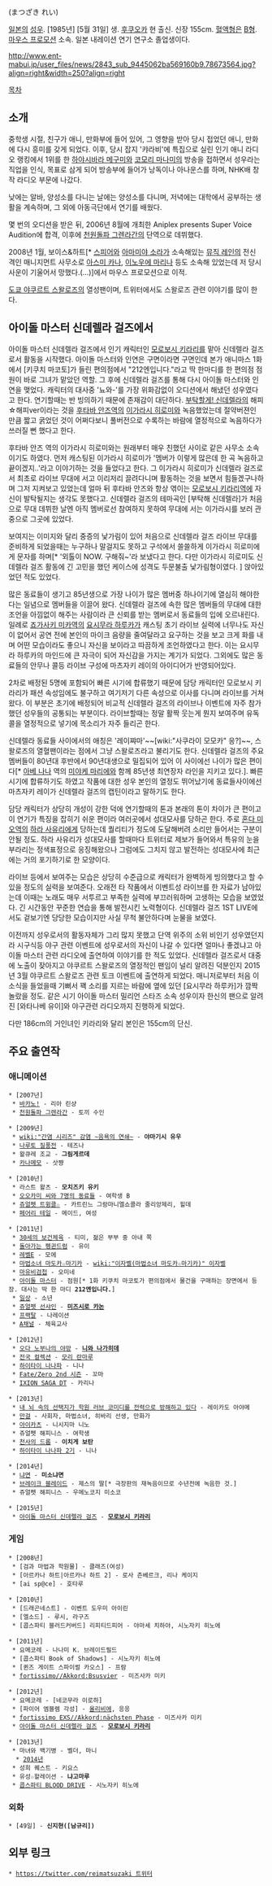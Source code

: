 {{{+1 松嵜麗 }}} (まつざき れい)

[[일본]]의 [[성우]]. [1985년] [5월 31일] 생. [[후쿠오카]] 현 출신. 신장 155cm. [[혈액형]]은 [[B형]]. [[마우스 프로모션]] 소속. 일본 내레이션 연기 연구소 졸업생이다.

http://www.ent-mabui.jp/user_files/news/2843_sub_9445062ba569160b9.78673564.jpg?align=right&width=250?align=right


[[목차]]


== 소개 ==
중학생 시절, 친구가 애니, 만화부에 들어 있어, 그 영향을 받아 당시 접었던 애니, 만화에 다시 흥미를 갖게 되었다.
이후, 당시 잡지 '캬라비'에 특집으로 실린 인기 애니 라디오 랭킹에서 1위를 한 [[하야시바라 메구미]]와 [[코모리 마나미]]의 방송을 접하면서 성우라는 직업을 인식, 목표로 삼게 되어 방송부에 들어가 낭독이나 아나운스를 하며, NHK배 창작 라디오 부문에 나갔다.

낮에는 알바, 양성소를 다니는 날에는 양성소를 다니며, 저녁에는 대학에서 공부하는 생활을 계속하며, 그 외에 아동극단에서 연기를 배웠다.

몇 번의 오디션을 받은 뒤, 2006년 8월에 개최한 Aniplex presents Super Voice Audition에 합격, 이후에 [[천원돌파 그렌라간]]의 단역으로 데뷔했다.

2008년 1월, 보이스&하트[* [[스피어(성우 유닛)|스피어]]와 [[아마미야 소라]]가 소속해있는 [[소니 뮤직#s-2.1.2|뮤직 레인]]의 전신 격인 매니지먼트 사무소로 [[아스미 카나]], [[이노우에 마리나]] 등도 소속해 있었는데 저 당시 사운이 기울어서 망했다.(...)]에서 마우스 프로모션으로 이적.

[[도쿄 야쿠르트 스왈로즈]]의 열성팬이며, 트위터에서도 스왈로즈 관련 이야기를 많이 한다.

== 아이돌 마스터 신데렐라 걸즈에서 ==
아이돌 마스터 신데렐라 걸즈에서 인기 캐릭터인 [[모로보시 키라리]]를 맡아 신데렐라 걸즈로서 활동을 시작했다. 아이돌 마스터와 인연은 구면이라면 구면인데 본가 애니마스 1화에서 [키쿠치 마코토]가 들린 편의점에서 "212엔입니다."라고 딱 한마디를 한 편의점 점원이 바로 그녀가 맡았던 역할. 그 후에 신데렐라 걸즈를 통해 다시 아이돌 마스터와 인연을 맺었다. 캐릭터의 대사중 '뇨와-'를 가장 위화감없이 오디션에서 해냈던 성우였다고 한다. 연기할때는 반 빙의하기 때문에 존재감이 대단하다. [[부탁할게! 신데렐라]]의 해피☆해피ver이라는 것을 [[후타바 안즈]]역의 [[이가라시 히로미]]와 녹음했었는데 절약버젼인 만큼 짧고 굵었던 것이 어쩌다보니 풀버전으로 수록하는 바람에 열정적으로 녹음하다가 쓰러질 뻔 했다고 한다. 

후타바 안즈 역의 이가라시 히로미와는 원래부터 매우 친했던 사이로 같은 사무소 소속이기도 하였다. 먼저 캐스팅된 이가라시 히로미가 '멤버가 이렇게 많은데 한 곡 녹음하고 끝이겠지..'라고 이야기하는 것을 들었다고 한다. 그 이가라시 히로미가 신데렐라 걸즈로서 최초로 라이브 무대에 서고 이리저리 끌려다니며 활동하는 것을 보면서 힘들겠구나하며 그저 지켜보고 있었는데 얼마 뒤 후타바 안즈와 항상 엮이는 [[모로보시 키라리]]역에 자신이 발탁될지는 생각도 못했다고. 신데렐라 걸즈의 테마곡인 [부탁해 신데렐라]가 처음으로 무대 데뷔한 날엔 아직 멤버로선 참여하지 못하여 무대에 서는 이가라시를 보러 관중으로 그곳에 있었다.

보여지는 이미지와 달리 중증의 낯가림이 있어 처음으로 신데렐라 걸즈 라이브 무대를 준비하게 되었을때는 누구하나 말걸지도 못하고 구석에서 쓸쓸하게 이가라시 히로미에게 문자를 하며[* '외톨이 NOW. 구해줘~'라 보냈다고 한다. 다만 이가라시 히로미도 신데렐라 걸즈 활동에 긴 고민을 했던 케이스에 성격도 두문불출 낯가림형이였다. ] 앉아있었던 적도 있었다.

많은 동료들이 생기고 85년생으로 가장 나이가 많은 멤버중 하나이기에 열심히 해야한다는 일념으로 멤버들을 이끌어 왔다. 신데렐라 걸즈에 속한 많은 멤버들의 무대에 대한 조언을 아낌없이 해주는 사람이라 큰 신뢰를 받는 멤버로서 동료들의 입에 오르내린다. 일례로 [[죠가사키 미카]]역의 [[요시무라 하루카]]가 캐스팅 초기 라이브 실력에 너무나도 자신이 없어서 공연 전에 본인의 마이크 음량을 줄여달라고 요구하는 것을 보고 크게 화를 내며 어떤 모습이라도 좋으니 자신을 보이라고 따끔하게 조언하였다고 한다. 이는 요시무라 하루카의 마인드에 큰 자극이 되어 자신감을 가지는 계기가 되었다. 그외에도 많은 동료들의 안무나 콜등 라이브 구성에 마츠자키 레이의 아이디어가 반영되어있다. 

2차로 배정된 5명에 포함되어 빠른 시기에 합류했기 때문에 담당 캐릭터인 모로보시 키라리가 패션 속성임에도 불구하고 여기저기 다른 속성으로 이사를 다니며 라이브를 거쳐왔다. 이 부분은 초기에 배정되어 비교적 신데렐라 걸즈의 라이브나 이벤트에 자주 참가했던 성우들의 공통되는 부분이다. 라이브할때는 정말 활짝 웃는게 뭔지 보여주며 유독 콜을 열정적으로 넣기에 목소리가 자주 들리곤 한다.

신데렐라 동료들 사이에서의 애칭은 '레이쨔마'~~[wiki:"사쿠라이 모모카" 응?]~~, 스왈로즈의 열혈팬이라는 점에서 그냥 스왈로즈라고 불리기도 한다. 신데렐라 걸즈의 주요 멤버들이 80년대 후반에서 90년대생으로 밀집되어 있어 이 사이에선 나이가 많은 편이다[* [[아베 나나]] 역의 [[미야케 마리에]]와 함께 85년생 최연장자 라인을 지키고 있다.]. 빠른 시기에 합류하기도 하였고 작품에 대한 성우 본인의 열정도 뛰어났기에 동료들사이에선 마츠자키 레이가 신데렐라 걸즈의 캡틴이라고 말하기도 한다. 

담당 캐릭터가 상당히 개성이 강한 덕에 연기할때의 톤과 본래의 톤이 차이가 큰 편이고 이 연기가 특징을 잡히기 쉬운 편이라 여러곳에서 성대모사를 당하곤 한다. 주로 [[혼다 미오]]역의 [[하라 사유리]]에게 당하는데 퀄리티가 정도에 도달해버려 소리만 들어서는 구분이 안될 정도. 하라 사유리가 성대모사를 할때마다 트위터로 제보가 들어와서 특유의 눈을 부라리는 정색표정으로 응징해왔으나 그럼에도 그치지 않고 발전하는 성대모사에 최근에는 거의 포기하기로 한 모양이다. 

라이브 등에서 보여주는 모습은 상당히 수준급으로 캐릭터가 완벽하게 빙의했다고 할 수 있을 정도의 실력을 보여준다. 오래전 타 작품에서 이벤트성 라이브를 한 자료가 남아있는데 이때는 노래도 매우 서투르고 부족한 실력에 부끄러워하며 고생하는 모습을 보였었다. 긴 시간동안 꾸준한 연습을 통해 발전시킨 노력형이다. 신데렐라 걸즈 1ST LIVE에서도 겉보기엔 당당한 모습이지만 사실 무척 불안하다며 눈물을 보였다.

이전까지 성우로서의 활동자체가 그리 많지 못했고 단역 위주의 소위 비인기 성우였던지라 시구식등 야구 관련 이벤트에 성우로서의 자신이 나갈 수 있다면 얼마나 좋겠냐고 아이돌 마스터 관련 라디오에 출연하여 이야기를 한 적도 있었다. 신데렐라 걸즈로서 대중에 노출이 잦아지고 야쿠르트 스왈로즈의 열정적인 팬임이 널리 알려진 덕분인지 2015년 3월 야쿠르트 스왈로즈 관련 토크 이벤트에 출연하게 되었다. 매니저로부터 처음 이 소식을 들었을때 기뻐서 꽥 소리를 지르는 바람에 옆에 있던 [요시무라 하루카]가 깜짝 놀랐을 정도. 같은 시기 아이돌 마스터 밀리언 스타즈 소속 성우이자 한신의 팬으로 알려진 [와타나베 유이]와 야구관련 라디오까지 진행하게 되었다.   

다만 186cm의 거인녀인 키라리와 달리 본인은 155cm의 단신.  

== 주요 출연작 ==
=== 애니메이션 ===
 * [2007년]
  * [[바카노!]] - 리아 린샹
  * [[천원돌파 그렌라간]] - 토끼 수인

 * [2009년]
  * [[wiki:"간염 시리즈" 감염 ~음욕의 연쇄~]] - '''야마기시 유우'''
  * [[나루토|나루토 질풍전]] - 테즈나
  * 왈큐레 조교 - '''그림게르데'''
  * [[카나메모]] - 삿쨩

 * [2010년]
  * 라스트 왈츠 - '''모치즈키 유키'''
  * [[오오카미 씨와 7명의 동료들]] - 여학생 B
  * [[쥬얼펫 트윙클☆]] - 카트린느 그랑마니엘쇼콜라 줄리앙제리, 힐데
  * [[페어리 테일(만화)|페어리 테일]] - 메이드, 여성

 * [2011년]
  * [[30세의 보건체육]] - 티미, 젊은 부부 중 아내 쪽
  * [[돌아가는 펭귄드럼]] - 유이
  * [[레벨E]] - 모에
  * [[마법소녀 마도카☆마기카]] - [[wiki:"이자벨(마법소녀 마도카☆마기카)" 이자벨]]
  * [[마유비검첩]] - 오미네
  * [[아이돌 마스터/애니메이션|아이돌 마스터]] - 점원[* 1화 키쿠치 마코토가 편의점에서 물건을 구매하는 장면에서 등장. 대사는 딱 한 마디 '''212엔입니다.''']
  * [[일상(만화)|일상]] - 소년
  * [[쥬얼펫 선샤인]] - '''[[미즈시로 카논]]'''
  * [[프랙탈]] - 나레이션
  * [[A채널]] - 체육교사

 * [2012년]
  * [[오다 노부나의 야망]] - '''[[오다 노부나의 야망/등장인물|니와 나가히데]]'''
  * [[전국 컬렉션]] - [[모리 란마루]]
  * [[하이타이 나나파]] - 니나
  * [[Fate/Zero|Fate/Zero 2nd 시즌]] - 꼬마
  * [[IXION SAGA DT]] - 카리나

 * [2013년]
  * [[내뇌속의선택지가학원러브코미디를전력으로방해하고있다|내 뇌 속의 선택지가 학원 러브 코미디를 전력으로 방해하고 있다]] - 레이카도 아야메
  * [[만걸]] - 사회자, 마법소녀, 히바리 선생, 만화가
  * [[아이카츠]] - 니시지마 니노
  * 쥬얼펫 해피니스 - 여학생
  * [[천사의 드롭]] - '''이치게 보탄'''
  * [[하이타이 나나파|하이타이 나나파 2기]] - 니나

 * [2014년]
  * [[47도도부견R & 냐면|냐면]] - '''미소냐면'''
  * [[브레이크 블레이드]] - 제스의 딸[* 극장판의 재녹음이므로 수년전에 녹음한 것.]
  * 쥬얼펫 해피니스 - 우메노코지 미소코

 * [2015년]
  * [[아이돌 마스터 신데렐라 걸즈/애니메이션|아이돌 마스터 신데렐라 걸즈]] - '''[[모로보시 키라리]]'''

=== 게임 ===
 * [2008년]
  * [검과 마법과 학원물] - 클래즈(여성) 
  * [아르카나 하트|아르카나 하트 2] - 로사 츤베르크, 리나 케이지
  * [ai sp@ce] - 호타루

 * [2010년]
  * [드래곤네스트] - 이벤트 도우미 아이린
  * [엘소드] - 루시, 라구즈
  * [콥스파티 블러드커버드] 리피티드피어 - 야마세 치하야, 시노자키 히노에

 * [2011년]
  * 요메코레 - 나나미 K. 브레이드필드
  * [콥스파티 Book of Shadows] - 시노자키 히노에
  * [퀸즈 게이트 스파이럴 카오스] - 프람
  * [[Fortissimo 시리즈|fortissimo//Akkord:Bsusvier]] - 미즈사카 미키

 * [2012년]
  * 요메코레 - [네코무라 이로하]
  * [파이어 엠블렘 각성] - [[올리비에(파이어 엠블렘)|올리비에]], 응응
  * [[Fortissimo 시리즈|fortissimo EXS//Akkord:nächsten Phase]] - 미즈사카 미키
  * [[아이돌 마스터 신데렐라 걸즈]] - '''[[모로보시 키라리]]'''


 * [2013년]
  * 마녀와 백기병 - 벨더, 마니
   * [[2014년]]
  * 성희 퀘스트 - 키요스
  * 유성☆할레이션 - '''냐고마루'''
  * [[콥스파티 BLOOD DRIVE]] - 시노자키 히노에

=== 외화 ===
 * [49일] - '''신지현([남규리])'''

== 외부 링크 ==
 * [[https://twitter.com/reimatsuzaki 트위터]]

